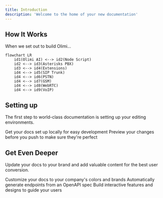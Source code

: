```yaml
---
title: Introduction
description: 'Welcome to the home of your new documentation'
---
```

## How It Works
When we set out to build Olimi...
```mermaid
flowchart LR
    id1(Olimi AI) <--> id2(Node Script)
    id2 <--> id3(Asterisks PBX)
    id3 <--> id4(Extensions)
    id4 <--> id5(SIP Trunk)
    id4 <--> id6(PSTN)
    id4 <--> id7(GSM)
    id4 <--> id8(WebRTC)
    id4 <--> id9(VoIP)
```
## Setting up

The first step to world-class documentation is setting up your editing environments.

<CardGroup cols={2}>
  <Card
    title="Account Setup"
    icon="pen-to-square"
    href="account-setup"
  >
    Get your docs set up locally for easy development
  </Card>
  <Card
    title="PBX Installation"
    icon="phone"
    href="installation"
  >
    Preview your changes before you push to make sure they're perfect
  </Card>
</CardGroup>

## Get Even Deeper

Update your docs to your brand and add valuable content for the best user conversion.

<CardGroup cols={3}>
  <Card
    title="REST API"
    icon="palette"
    href="api/introduction"
  >
    Customize your docs to your company's colors and brands
  </Card>
  <Card
    title="Webhook"
    icon="code"
    href="https://mintlify.com/docs/api-playground/openapi"
  >
    Automatically generate endpoints from an OpenAPI spec
  </Card>
  <Card
    title="PBX NPM Script"
    icon="screwdriver-wrench"
    href="https://mintlify.com/docs/components/accordion"
  >
    Build interactive features and designs to guide your users
  </Card>
</CardGroup>
